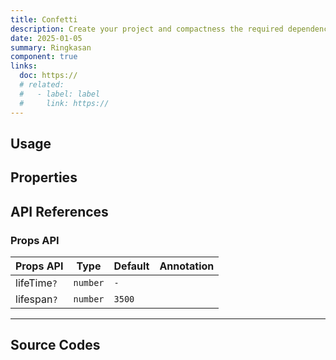 ```yaml
---
title: Confetti
description: Create your project and compactness the required dependencies.
date: 2025-01-05
summary: Ringkasan
component: true
links:
  doc: https://
  # related:
  #   - label: label
  #     link: https://
---
```


## Usage

<ConfettiDemosUsage />

## Properties

<ConfettiDemosConfigurator />

## API References

### Props API

| Props API   | Type     | Default | Annotation |
| ----------- | -------- | ------- | ---------- |
| lifeTime`?` | `number` | `-`     |            |
| lifespan`?` | `number` | `3500`  |            |

---

## Source Codes

<SourceCodes name="confetti" />
